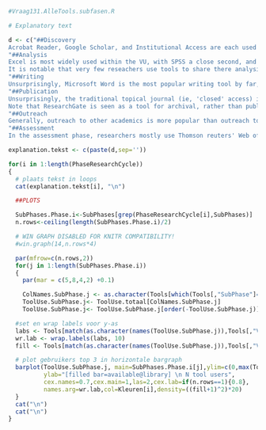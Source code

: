 
```r
#Vraag131.AlleTools.subfasen.R

# Explanatory text

d <- c("##Discovery
Acrobat Reader, Google Scholar, and Institutional Access are each used by nearly VU respondents. Looking at the more detailed figures showing all tools per research activity, it becomes clear that these tools are not direct competitors: each are leading tools in different research activities. Acrobat Reader is a very popular tool for reading, Google Scholar for searching literature, and Institutional Access to gain access to academic literature.",
"##Analysis
Excel is most widely used within the VU, with SPSS a close second, and R a more distant third. These tools fall within the same activity class, and could be considered rival tools. This is only partially true: closer inspection shows that nearly 80 per cent of SPSS users indicate that they also use Excel, and about 66 per cent of Excel users also use SPSS. Users of `R` also use Excel often, although the opposite is not true. SPSS users are unlikely to use `R` as well, although many `R` users do analysis in SPSS as well.
It is notable that very few reseachers use tools to share there analysis (and, presumably, do not share their analysis). t would be interesting to see how this evolves in the future.",
"##Writing
Unsurprisingly, Microsoft Word is the most popular writing tool by far, and nearly all respondents indicate that they use Word. Nearly all non-Word-users write in LaTeX or Overleaf (which is web-base LaTeX). Google Docs is used in conjunction with Word in 26% of cases; for most others, Word is the only tool for writing. The second and third most popular tools in the Writing category are reference managers: Endnote and Mendeley. Endnote is supported by the Library, but Mendeley has only slightly fewer users. Endnote and Mendely users really are separate categories: very few researchers use both. More than 30 per cent of respondents do not indicate using a reference manager at all.",
"##Publication
Unsurprisingly, the traditional topical journal (ie, 'closed' access) is still the leading outlet for academic work; more than eighty per cent of respondents with at least one publication indicate they have published in such a journal. We see no indications that researchers make a very strict choice for either traditional or Open Access outlets, as most respondents indicate having published in both types.
Note that ResearchGate is seen as a tool for archival, rather than publication. From the point of view of the Library, it could be important to make more clear the benefits of the institutional repository. Of course, suing the VU repository does not preclude using ResearchGate as well.",
"##Outreach
Generally, outreach to other academics is more popular than outreach to a broader public. ResearchGate and Google Scholar profiles are the most popular tools in this category. Twitter, and to a lesser extent WordPress, are used as tools for outreach to a broader public. Very few researchers make their presentations available for others.",
"##Assessment
In the assessment phase, researchers mostly use Thomson reuters' Web of Science Journal Citation Reports to measure impact. Scopus is used as well, but much less often, presumably because the VU does not offer access to it. Alternative ('open') ways of peer review have very few users.")

explanation.tekst <- c(paste(d,sep=''))

for(i in 1:length(PhaseResearchCycle))
{
  # plaats tekst in loops
  cat(explanation.tekst[i], "\n")

  ##PLOTS

  SubPhases.Phase.i<-SubPhases[grep(PhaseResearchCycle[i],SubPhases)]
  n.rows<-ceiling(length(SubPhases.Phase.i)/2)

  # WIN GRAPH DISABLED FOR KNITR COMPATIBILITY!
  #win.graph(14,n.rows*4)

  par(mfrow=c(n.rows,2))
  for(j in 1:length(SubPhases.Phase.i))
  {
    par(mar = c(5,8,4,2) +0.1)

    ColNames.SubPhase.j <- as.character(Tools[which(Tools[,"SubPhase"]==SubPhases.Phase.i[j]),"Variable.name"])
    ToolUse.SubPhase.j<- ToolUse.totaal[ColNames.SubPhase.j]
    ToolUse.SubPhase.j<- ToolUse.SubPhase.j[order(-ToolUse.SubPhase.j)]

  #set en wrap labels voor y-as
  labs <- Tools[match(as.character(names(ToolUse.SubPhase.j)),Tools[,"Variable.name"]),"Tool.name"]
  wr.lab <- wrap.labels(labs, 10)
  fill <- Tools[match(as.character(names(ToolUse.SubPhase.j)),Tools[,"Variable.name"]),"UB.support"]

  # plot gebruikers top 3 in horizontale bargraph
  barplot(ToolUse.SubPhase.j, main=SubPhases.Phase.i[j],ylim=c(0,max(ToolUse.totaal)),
          ylab="[filled bar=available@library] \n N tool users",
          cex.names=0.7,cex.main=1,las=2,cex.lab=if(n.rows==1){0.8},
          names.arg=wr.lab,col=Kleuren[i],density=((fill+1)^2)*20)
  }
  cat("\n")
  cat("\n")
}
```
